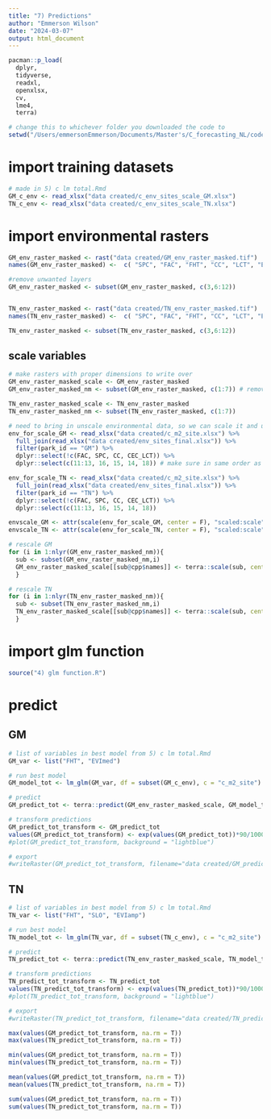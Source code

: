 ```yaml
---
title: "7) Predictions"
author: "Emmerson Wilson"
date: "2024-03-07"
output: html_document
---
```


```r
pacman::p_load(
  dplyr,
  tidyverse,
  readxl,
  openxlsx,
  cv,
  lme4,
  terra)

```

```r
# change this to whichever folder you downloaded the code to
setwd("/Users/emmersonEmmerson/Documents/Master's/C_forecasting_NL/code_for_stats/clean code")
```

# import training datasets
```r
# made in 5) c lm total.Rmd
GM_c_env <- read_xlsx("data created/c_env_sites_scale_GM.xlsx")
TN_c_env <- read_xlsx("data created/c_env_sites_scale_TN.xlsx")
```

# import environmental rasters
```r
GM_env_raster_masked <- rast("data created/GM_env_raster_masked.tif")
names(GM_env_raster_masked) <-  c( "SPC", "FAC", "FHT", "CC", "LCT", "EVIamp", "EVImed","SLO", "ELE", "ASP", "LGS", "Moose_new",  "Moose_newl",  "Moose_newh",  "Moose_newx") # name layers

#remove unwanted layers
GM_env_raster_masked <- subset(GM_env_raster_masked, c(3,6:12))


TN_env_raster_masked <- rast("data created/TN_env_raster_masked.tif")
names(TN_env_raster_masked) <-  c( "SPC", "FAC", "FHT", "CC", "LCT", "EVIamp", "EVImed","SLO", "ELE", "ASP", "LGS", "Moose_new",  "Moose_newl",  "Moose_newm",  "Moose_newh") # name layers

TN_env_raster_masked <- subset(TN_env_raster_masked, c(3,6:12))
```

## scale variables
```r
# make rasters with proper dimensions to write over
GM_env_raster_masked_scale <- GM_env_raster_masked
GM_env_raster_masked_nm <- subset(GM_env_raster_masked, c(1:7)) # remove moose from stack of rasters to be scaled

TN_env_raster_masked_scale <- TN_env_raster_masked
TN_env_raster_masked_nm <- subset(TN_env_raster_masked, c(1:7))

# need to bring in unscale environmental data, so we can scale it and use the saved attributes (RMS) for each variable
env_for_scale_GM <- read_xlsx("data created/c_m2_site.xlsx") %>%
  full_join(read_xlsx("data created/env_sites_final.xlsx")) %>% 
  filter(park_id == "GM") %>% 
  dplyr::select(!c(FAC, SPC, CC, CEC_LCT)) %>% 
  dplyr::select(c(11:13, 16, 15, 14, 18)) # make sure in same order as raster stack

env_for_scale_TN <- read_xlsx("data created/c_m2_site.xlsx") %>%
  full_join(read_xlsx("data created/env_sites_final.xlsx")) %>% 
  filter(park_id == "TN") %>% 
  dplyr::select(!c(FAC, SPC, CC, CEC_LCT)) %>% 
  dplyr::select(c(11:13, 16, 15, 14, 18))

envscale_GM <- attr(scale(env_for_scale_GM, center = F), "scaled:scale") # scale and save the values each variable was scaled by
envscale_TN <- attr(scale(env_for_scale_TN, center = F), "scaled:scale") 

# rescale GM
for (i in 1:nlyr(GM_env_raster_masked_nm)){
  sub <- subset(GM_env_raster_masked_nm,i)
  GM_env_raster_masked_scale[[sub@cpp$names]] <- terra::scale(sub, center = FALSE, scale = envscale_GM[[i]])
  }

# rescale TN
for (i in 1:nlyr(TN_env_raster_masked_nm)){
  sub <- subset(TN_env_raster_masked_nm,i)
  TN_env_raster_masked_scale[[sub@cpp$names]] <- terra::scale(sub, center = FALSE, scale = envscale_TN[[i]])
  }
```


# import glm function
```r
source("4) glm function.R")
```

# predict

## GM
```r
# list of variables in best model from 5) c lm total.Rmd
GM_var <- list("FHT", "EVImed")

# run best model
GM_model_tot <- lm_glm(GM_var, df = subset(GM_c_env), c = "c_m2_site")

# predict
GM_predict_tot <- terra::predict(GM_env_raster_masked_scale, GM_model_tot)

# transform predictions
GM_predict_tot_transform <- GM_predict_tot
values(GM_predict_tot_transform) <- exp(values(GM_predict_tot))*90/1000 # value is c per m2 so can multiply by 90/1000 to get absloute estimate of carbon (not densityt) per cell (90m2)
#plot(GM_predict_tot_transform, background = "lightblue") 

# export
#writeRaster(GM_predict_tot_transform, filename="data created/GM_predict_tot.tif", overwrite=TRUE)
```

## TN
```r
# list of variables in best model from 5) c lm total.Rmd
TN_var <- list("FHT", "SLO", "EVIamp")

# run best model
TN_model_tot <- lm_glm(TN_var, df = subset(TN_c_env), c = "c_m2_site")

# predict
TN_predict_tot <- terra::predict(TN_env_raster_masked_scale, TN_model_tot)

# transform predictions
TN_predict_tot_transform <- TN_predict_tot
values(TN_predict_tot_transform) <- exp(values(TN_predict_tot))*90/1000 # value is c per m2 so can multiply by 90/1000 to get absloute estimate of carbon (not densityt) per cell (90m2)
#plot(TN_predict_tot_transform, background = "lightblue") 

# export
#writeRaster(TN_predict_tot_transform, filename="data created/TN_predict_tot.tif", overwrite=TRUE)

max(values(GM_predict_tot_transform, na.rm = T))
max(values(TN_predict_tot_transform, na.rm = T))

min(values(GM_predict_tot_transform, na.rm = T))
min(values(TN_predict_tot_transform, na.rm = T))

mean(values(GM_predict_tot_transform, na.rm = T))
mean(values(TN_predict_tot_transform, na.rm = T))

sum(values(GM_predict_tot_transform, na.rm = T))
sum(values(TN_predict_tot_transform, na.rm = T))

```





